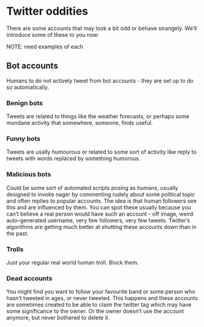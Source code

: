 # Twitter oddities 

There are some accounts that may look a bit odd or behave strangely. 
We'll introduce some of these to you now:

NOTE: need examples of each

## Bot accounts
Humans to do not actively tweet from bot accounts - they are set up to do so automatically.


### Benign bots
Tweets are related to things like the weather forecasts, or perhaps some mundane activity that somewhere, someone, finds useful.


### Funny bots
Tweets are usally humourous or related to some sort of activity like reply to tweets with words replaced by something humorous. 


### Malicious bots
Could be some sort of automated scripts posing as humans, usually designed to invoke nager by commenting rudely about some political topic and often replies to popular accounts. 
The idea is that human followers see this and are influenced by them. 
You can spot these usually because you can't believe a real person would have such an account - off image, weird auto--generated username, very few followers, very few tweets. 
Twitter's algorithms are getting much better at shutting these accounts down than in the past. 

### Trolls
Just your regular real world human troll. Block them. 

### Dead accounts
You might find you want to follow your favourite band or some person who hasn't tweeted in ages, or never tweeted. This happens and these accounts are sometimes created to be able to claim the twitter tag which may have some significance to the owner. Or the owner doesn't use the account anymore, but never bothered to delete it. 


